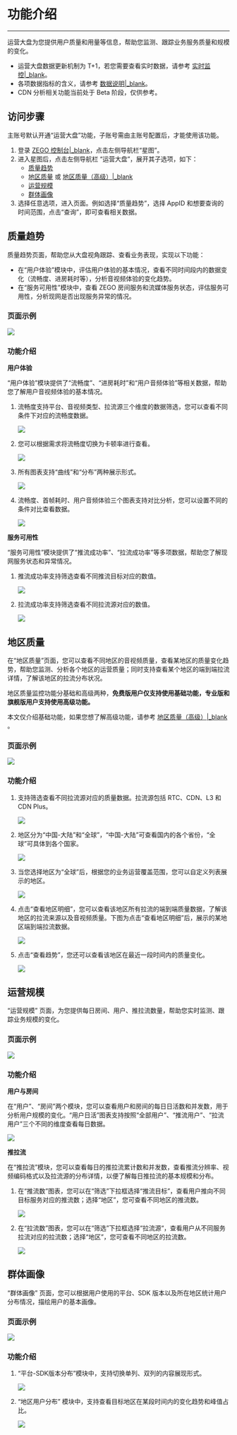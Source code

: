 # 功能介绍

- - -

运营大盘为您提供用户质量和用量等信息，帮助您监测、跟踪业务服务质量和规模的变化。

- 运营大盘数据更新机制为 T+1，若您需要查看实时数据，请参考 [实时监控\|_blank](./../Real-time%20monitoring.mdx)。
- 各项数据指标的含义，请参考 [数据说明\|_blank](./Data%20explanation.mdx)。
- CDN 分析相关功能当前处于 Beta 阶段，仅供参考。

## 访问步骤

<Note title="说明">

主账号默认开通“运营大盘”功能，子账号需由主账号配置后，才能使用该功能。
</Note>

1. 登录 [ZEGO 控制台\|_blank](https://console.zego.im/)，点击左侧导航栏“星图”。
2. 进入星图后，点击左侧导航栏 “运营大盘”，展开其子选项，如下：
    - [质量趋势](./Regional%20quality(Pro).mdx#质量趋势)
    - [地区质量](./Regional%20quality(Pro).mdx#地区质量) 或 [地区质量（高级）\|_blank](./Regional%20quality(Pro).mdx)
    - [运营规模](./Regional%20quality(Pro).mdx#运营规模)
    - [群体画像](./Regional%20quality(Pro).mdx#群体画像)
3. 选择任意选项，进入页面。例如选择“质量趋势”，选择 AppID 和想要查询的时间范围，点击“查询”，即可查看相关数据。


## 质量趋势

质量趋势页面，帮助您从大盘视角跟踪、查看业务表现，实现以下功能：

- 在“用户体验”模块中，评估用户体验的基本情况，查看不同时间段内的数据变化（流畅度、进房耗时等），分析音视频体验的变化趋势。
- 在“服务可用性”模块中，查看 ZEGO 房间服务和流媒体服务状态，评估服务可用性，分析现网是否出现服务异常的情况。

### 页面示例

<Frame width="512" height="auto" caption=""><img src="https://storage.zego.im/sdk-doc/Pics/Prism/Operation_Dashboard_intro_1.png" /></Frame>

### 功能介绍

**用户体验**

“用户体验”模块提供了“流畅度”、“进房耗时”和“用户音频体验”等相关数据，帮助您了解用户音视频体验的基本情况。

1. 流畅度支持平台、音视频类型、拉流源三个维度的数据筛选，您可以查看不同条件下对应的流畅度数据。

    <Frame width="512" height="auto" caption=""><img src="https://storage.zego.im/sdk-doc/Pics/Prism/liuchangdushaixuan.png" /></Frame>

2. 您可以根据需求将流畅度切换为卡顿率进行查看。

    <Frame width="512" height="auto" caption=""><img src="https://storage.zego.im/sdk-doc/Pics/Prism/qiehuankadun.png" /></Frame>

3. 所有图表支持“曲线”和“分布”两种展示形式。

    <Frame width="512" height="auto" caption=""><img src="https://storage.zego.im/sdk-doc/Pics/Prism/qiehuanfenbutu.png" /></Frame>

4. 流畅度、首帧耗时、用户音频体验三个图表支持对比分析，您可以设置不同的条件对比查看数据。

    <Frame width="512" height="auto" caption=""><img src="https://storage.zego.im/sdk-doc/Pics/Prism/duibifenxi.png" /></Frame>

**服务可用性**

“服务可用性”模块提供了“推流成功率”、“拉流成功率”等多项数据，帮助您了解现网服务状态和异常情况。

1. 推流成功率支持筛选查看不同推流目标对应的数值。

    <Frame width="512" height="auto" caption=""><img src="https://storage.zego.im/sdk-doc/Pics/Prism/tuiliumubiao.png" /></Frame>

2. 拉流成功率支持筛选查看不同拉流源对应的数值。

    <Frame width="512" height="auto" caption=""><img src="https://storage.zego.im/sdk-doc/Pics/Prism/laliuyuan2.png" /></Frame>


## 地区质量

在“地区质量”页面，您可以查看不同地区的音视频质量，查看某地区的质量变化趋势，帮助您监测、分析各个地区的运营质量；同时支持查看某个地区的端到端拉流详情，了解该地区的拉流分布状况。

<Warning title="注意">

地区质量监控功能分基础和高级两种，**免费版用户仅支持使用基础功能，专业版和旗舰版用户支持使用高级功能。**

本文仅介绍基础功能，如果您想了解高级功能，请参考 [地区质量（高级）\|_blank](./Regional%20quality(Pro).mdx) 。
</Warning>


### 页面示例

<Frame width="512" height="auto" caption=""><img src="https://storage.zego.im/sdk-doc/Pics/Prism/diquwangluo.png" /></Frame>

### 功能介绍

1. 支持筛选查看不同拉流源对应的质量数据。拉流源包括 RTC、CDN、L3 和 CDN Plus。

    <Frame width="512" height="auto" caption=""><img src="https://storage.zego.im/sdk-doc/Pics/Prism/laliuyuan.png" /></Frame>

2. 地区分为“中国-大陆”和“全球”，“中国-大陆”可查看国内的各个省份，“全球”可具体到各个国家。

    <Frame width="512" height="auto" caption=""><img src="https://storage.zego.im/sdk-doc/Pics/Prism/shaixuandiqu.png" /></Frame>

3. 当您选择地区为“全球”后，根据您的业务运营覆盖范围，您可以自定义列表展示的地区。

    <Frame width="512" height="auto" caption=""><img src="https://storage.zego.im/sdk-doc/Pics/Prism/zidingyi.png" /></Frame>

4. 点击“查看地区明细”，您可以查看该地区所有拉流的端到端质量数据，了解该地区的拉流来源以及音视频质量。下图为点击“查看地区明细”后，展示的某地区端到端拉流数据。

    <Frame width="512" height="auto" caption=""><img src="https://storage.zego.im/sdk-doc/Pics/Prism/duandaoduan.png" /></Frame>

5. 点击“查看趋势”，您还可以查看该地区在最近一段时间内的质量变化。

    <Frame width="512" height="auto" caption=""><img src="https://storage.zego.im/sdk-doc/Pics/Prism/chakanqushi.png" /></Frame>

## 运营规模

“运营规模” 页面，为您提供每日房间、用户、推拉流数量，帮助您实时监测、跟踪业务规模的变化。

### 页面示例

<Frame width="512" height="auto" caption=""><img src="https://storage.zego.im/sdk-doc/Pics/Prism/Operation_Dashboard_intro_2.png" /></Frame>

### 功能介绍

**用户与房间**

在“用户”、“房间”两个模块，您可以查看用户和房间的每日日活数和并发数，用于分析用户规模的变化。“用户日活”图表支持按照“全部用户”、“推流用户”、“拉流用户”三个不同的维度查看每日数据。

<Frame width="512" height="auto" caption=""><img src="https://storage.zego.im/sdk-doc/Pics/Prism/yonghurihuoshujuleixing.png" /></Frame>

**推拉流**

在“推拉流”模块，您可以查看每日的推拉流累计数和并发数，查看推流分辨率、视频编码格式以及拉流源的分布详情，以便了解每日推拉流的基本规模和分布。

1. 在“推流数”图表，您可以在“筛选”下拉框选择“推流目标”，查看用户推向不同目标服务对应的推流数；选择“地区”，您可查看不同地区的推流数。

    <Frame width="512" height="auto" caption=""><img src="https://storage.zego.im/sdk-doc/Pics/Prism/tuiliumubiao2.png" /></Frame>

2. 在“拉流数”图表，您可以在“筛选”下拉框选择“拉流源“，查看用户从不同服务拉流对应的拉流数；选择“地区”，您可查看不同地区的拉流数。

    <Frame width="512" height="auto" caption=""><img src="https://storage.zego.im/sdk-doc/Pics/Prism/laliuyuan3.png" /></Frame>

## 群体画像

“群体画像” 页面，您可以根据用户使用的平台、SDK 版本以及所在地区统计用户分布情况，描绘用户的基本画像。

### 页面示例

<Frame width="512" height="auto" caption=""><img src="https://storage.zego.im/sdk-doc/Pics/Prism/quntihuaxiang.png" /></Frame>

### 功能介绍

1. “平台-SDK版本分布”模块中，支持切换单列、双列的内容展现形式。

    <Frame width="512" height="auto" caption=""><img src="https://storage.zego.im/sdk-doc/Pics/Prism/danlieshuanglie.png" /></Frame>

2. “地区用户分布” 模块中，支持查看目标地区在某段时间内的变化趋势和峰值占比。

    <Frame width="512" height="auto" caption=""><img src="https://storage.zego.im/sdk-doc/Pics/Prism/yonghuzhanbiqushi.png" /></Frame>
